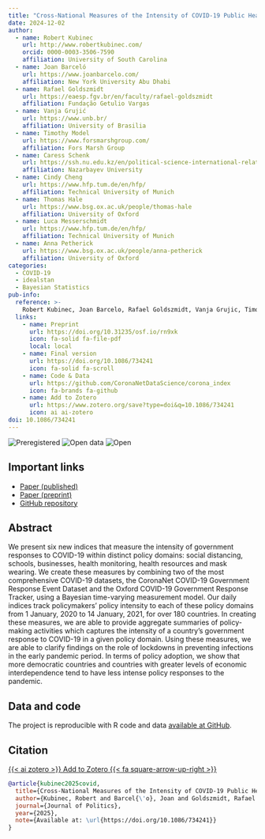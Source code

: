 ```yaml
---
title: "Cross-National Measures of the Intensity of COVID-19 Public Health Policies"
date: 2024-12-02
author:
  - name: Robert Kubinec
    url: http://www.robertkubinec.com/
    orcid: 0000-0003-3506-7590
    affiliation: University of South Carolina
  - name: Joan Barceló
    url: https://www.joanbarcelo.com/
    affiliation: New York University Abu Dhabi
  - name: Rafael Goldszmidt
    url: https://eaesp.fgv.br/en/faculty/rafael-goldszmidt
    affiliation: Fundação Getulio Vargas
  - name: Vanja Grujić
    url: https://www.unb.br/
    affiliation: University of Brasilia
  - name: Timothy Model
    url: https://www.forsmarshgroup.com/
    affiliation: Fors Marsh Group
  - name: Caress Schenk
    url: https://ssh.nu.edu.kz/en/political-science-international-relations/
    affiliation: Nazarbayev University
  - name: Cindy Cheng
    url: https://www.hfp.tum.de/en/hfp/
    affiliation: Technical University of Munich
  - name: Thomas Hale
    url: https://www.bsg.ox.ac.uk/people/thomas-hale
    affiliation: University of Oxford
  - name: Luca Messerschmidt
    url: https://www.hfp.tum.de/en/hfp/
    affiliation: Technical University of Munich
  - name: Anna Petherick
    url: https://www.bsg.ox.ac.uk/people/anna-petherick
    affiliation: University of Oxford
categories: 
  - COVID-19
  - idealstan
  - Bayesian Statistics
pub-info:
  reference: >-
    Robert Kubinec, Joan Barcelo, Rafael Goldszmidt, Vanja Grujic, Timothy Model, Caress Schenk, Cindy Cheng, Thomas Hale, Luca Messerschmidt, and Anna Petherick, “Cross-National Measures of the Intensity of COVID-19 Public Health Policies,” <em>Journal of Politics</em> Forthcoming, doi: <a href="https://doi.org/10.1086/734241"><code>10.1086/734241</code></a>
  links:
    - name: Preprint
      url: https://doi.org/10.31235/osf.io/rn9xk
      icon: fa-solid fa-file-pdf
      local: local
    - name: Final version
      url: https://doi.org/10.1086/734241
      icon: fa-solid fa-scroll
    - name: Code & Data
      url: https://github.com/CoronaNetDataScience/corona_index
      icon: fa-brands fa-github
    - name: Add to Zotero
      url: https://www.zotero.org/save?type=doi&q=10.1086/734241
      icon: ai ai-zotero
doi: 10.1086/734241
---
```


![Preregistered](preregistered_large_color.png) ![Open data](data_large_color.png) ![Open](materials_large_color.png)

## Important links

-   [Paper (published)](https://doi.org/10.1086/734241)
-   [Paper (preprint)](https://doi.org/10.31235/osf.io/rn9xk)
-   [GitHub repository](https://github.com/CoronaNetDataScience/corona_index)

## Abstract

We present six new indices that measure the intensity of government responses to COVID-19 within distinct policy domains: social distancing, schools, businesses, health monitoring, health resources and mask wearing. We create these measures by combining two of the most comprehensive COVID-19 datasets, the CoronaNet COVID-19 Government Response Event Dataset and the Oxford COVID-19 Government Response Tracker, using a Bayesian time-varying measurement model. Our daily indices track policymakers' policy intensity to each of these policy domains from 1 January, 2020 to 14 January, 2021, for over 180 countries. In creating these measures, we are able to provide aggregate summaries of policy-making activities which captures the intensity of a country's government response to COVID-19 in a given policy domain. Using these measures, we are able to clarify findings on the role of lockdowns in preventing infections in the early pandemic period. In terms of policy adoption, we show that more democratic countries and countries with greater levels of economic interdependence tend to have less intense policy responses to the pandemic.

## Data and code

The project is reproducible with R code and data [available at GitHub](https://github.com/CoronaNetDataScience/corona_index).

## Citation

<p class="buttons" style="text-align:center;">

<a class="btn btn-danger" target="_blank" href="https://www.zotero.org/save?type=doi&q=10.1086/734241">{{< ai zotero >}} Add to Zotero {{< fa square-arrow-up-right >}}</a>

</p>

``` bibtex
@article{kubinec2025covid,
  title={Cross-National Measures of the Intensity of COVID-19 Public Health Policies},
  author={Kubinec, Robert and Barcel{\'o}, Joan and Goldszmidt, Rafael and Gruji{\'c}, Vanja and Model, Timothy and Schenk, Caress and Cheng, Cindy and Hale, Thomas and Messerschmidt, Luca and Petherick, Anna},
  journal={Journal of Politics},
  year={2025},
  note={Available at: \url{https://doi.org/10.1086/734241}}
}
```
